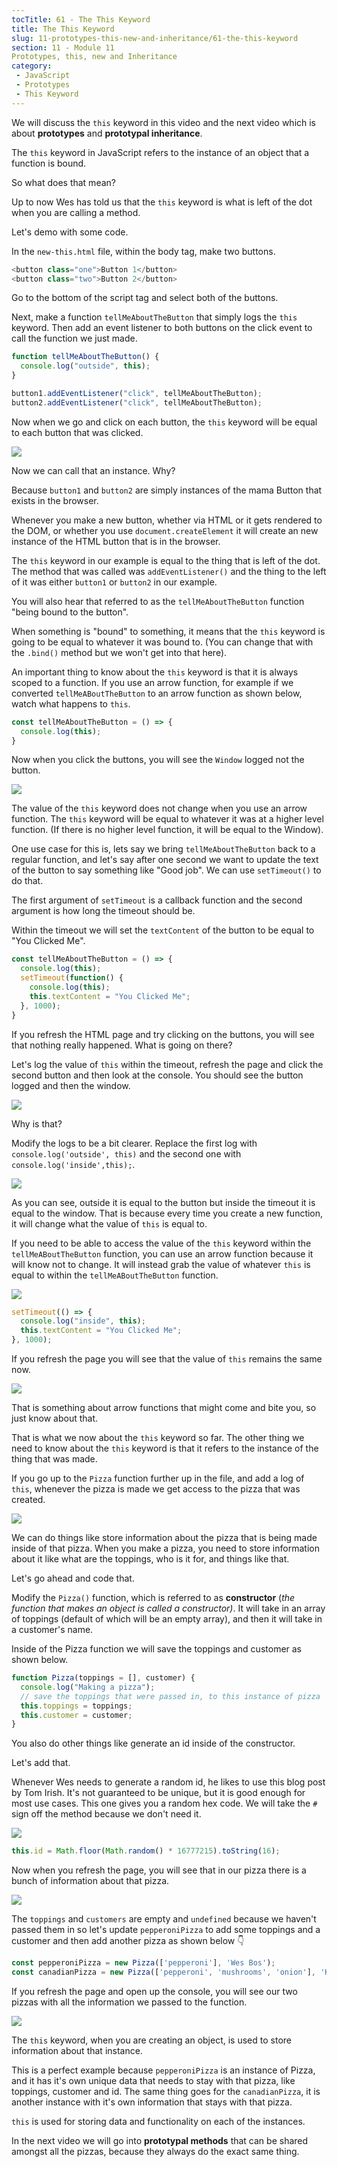 ```yaml
---
tocTitle: 61 - The This Keyword
title: The This Keyword
slug: 11-prototypes-this-new-and-inheritance/61-the-this-keyword
section: 11 - Module 11
Prototypes, this, new and Inheritance
category:
 - JavaScript
 - Prototypes
 - This Keyword
---
```


We will discuss the `this` keyword in this video and the next video which is about **prototypes** and **prototypal inheritance**.

The `this` keyword in JavaScript refers to the instance of an object that a function is bound.

So what does that mean?

Up to now Wes has told us that the `this` keyword is what is left of the dot when you are calling a method.

Let's demo with some code.

In the `new-this.html` file, within the body tag, make two buttons.

```js
<button class="one">Button 1</button>
<button class="two">Button 2</button>
```

Go to the bottom of the script tag and select both of the buttons.

Next, make a function `tellMeAboutTheButton` that simply logs the `this` keyword. Then add an event listener to both buttons on the click event to call the function we just made.

```js
function tellMeAboutTheButton() {
  console.log("outside", this);
}

button1.addEventListener("click", tellMeAboutTheButton);
button2.addEventListener("click", tellMeAboutTheButton);
```

Now when we go and click on each button, the `this` keyword will be equal to each button that was clicked.

![](./918.png)

Now we can call that an instance. Why?

Because `button1` and `button2` are simply instances of the mama Button that exists in the browser.

Whenever you make a new button, whether via HTML or it gets rendered to the DOM, or whether you use `document.createElement` it will create an new instance of the HTML button that is in the browser.

The `this` keyword in our example is equal to the thing that is left of the dot. The method that was called was `addEventListener()` and the thing to the left of it was either `button1` or `button2` in our example.

You will also hear that referred to as the `tellMeAboutTheButton` function "being bound to the button".

When something is "bound" to something, it means that the `this` keyword is going to be equal to whatever it was bound to. (You can change that with the `.bind()` method but we won't get into that here).

An important thing to know about the `this` keyword is that it is always scoped to a function. If you use an arrow function, for example if we converted `tellMeABoutTheButton` to an arrow function as shown below, watch what happens to `this`.

```js
const tellMeAboutTheButton = () => {
  console.log(this);
}
```

Now when you click the buttons, you will see the `Window` logged not the button.

![](./919.png)

The value of the `this` keyword does not change when you use an arrow function. The `this` keyword will be equal to whatever it was at a higher level function. (If there is no higher level function, it will be equal to the Window).

One use case for this is, lets say we bring `tellMeAboutTheButton` back to a regular function, and let's say after one second we want to update the text of the button to say something like "Good job". We can use `setTimeout()` to do that.

The first argument of `setTimeout` is a callback function and the second argument is how long the timeout should be.

Within the timeout we will set the `textContent` of the button to be equal to "You Clicked Me".

```js
const tellMeAboutTheButton = () => {
  console.log(this);
  setTimeout(function() {
    console.log(this);
    this.textContent = "You Clicked Me";
  }, 1000);
}
```

If you refresh the HTML page and try clicking on the buttons, you will see that nothing really happened. What is going on there?

Let's log the value of `this` within the timeout, refresh the page and click the second button and then look at the console. You should see the button logged and then the window.

![](./920.png)

Why is that?

Modify the logs to be a bit clearer. Replace the first log with `console.log('outside', this)` and the second one with `console.log('inside',this);`.

![](./921.png)

As you can see, outside it is equal to the button but inside the timeout it is equal to the window. That is because every time you create a new function, it will change what the value of `this` is equal to.

If you need to be able to access the value of the `this` keyword within the `tellMeABoutTheButton` function, you can use an arrow function because it will know not to change. It will instead grab the value of whatever `this` is equal to within the `tellMeABoutTheButton` function.

![](./922.png)

```js
setTimeout(() => {
  console.log("inside", this);
  this.textContent = "You Clicked Me";
}, 1000);
```

If you refresh the page you will see that the value of `this` remains the same now.

![](./923.png)

That is something about arrow functions that might come and bite you, so just know about that.

That is what we now about the `this` keyword so far. The other thing we need to know about the `this` keyword is that it refers to the instance of the thing that was made.

If you go up to the `Pizza` function further up in the file, and add a log of `this`, whenever the pizza is made we get access to the pizza that was created.

![](./924.png)

We can do things like store information about the pizza that is being made inside of that pizza. When you make a pizza, you need to store information about it like what are the toppings, who is it for, and things like that.

Let's go ahead and code that.

Modify the `Pizza()` function, which is referred to as **constructor** (_the function that makes an object is called a constructor)_. It will take in an array of toppings (default of which will be an empty array), and then it will take in a customer's name.

Inside of the Pizza function we will save the toppings and customer as shown below.

```js
function Pizza(toppings = [], customer) {
  console.log("Making a pizza");
  // save the toppings that were passed in, to this instance of pizza
  this.toppings = toppings;
  this.customer = customer;
}
```

You also do other things like generate an id inside of the constructor.

Let's add that.

Whenever Wes needs to generate a random id, he likes to use this blog post by Tom Irish. It's not guaranteed to be unique, but it is good enough for most use cases. This one gives you a random hex code. We will take the `#` sign off the method because we don't need it.

![](./925.png)

```js
this.id = Math.floor(Math.random() * 16777215).toString(16);
```

Now when you refresh the page, you will see that in our pizza there is a bunch of information about that pizza.

![](./926.png)

The `toppings` and `customers` are empty and `undefined` because we haven't passed them in so let's update `pepperoniPizza` to add some toppings and a customer and then add another pizza as shown below 👇

```js
const pepperoniPizza = new Pizza(['pepperoni'], 'Wes Bos');
const canadianPizza = new Pizza(['pepperoni', 'mushrooms', 'onion'], 'Kait Bos');
```

If you refresh the page and open up the console, you will see our two pizzas with all the information we passed to the function.

![](./927.png)

The `this` keyword, when you are creating an object, is used to store information about that instance.

This is a perfect example because `pepperoniPizza` is an instance of Pizza, and it has it's own unique data that needs to stay with that pizza, like toppings, customer and id. The same thing goes for the `canadianPizza`, it is another instance with it's own information that stays with that pizza.

`this` is used for storing data and functionality on each of the instances.

In the next video we will go into **prototypal methods** that can be shared amongst all the pizzas, because they always do the exact same thing.
